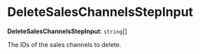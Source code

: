 
# DeleteSalesChannelsStepInput

 **DeleteSalesChannelsStepInput**: `string`[]

The IDs of the sales channels to delete.
